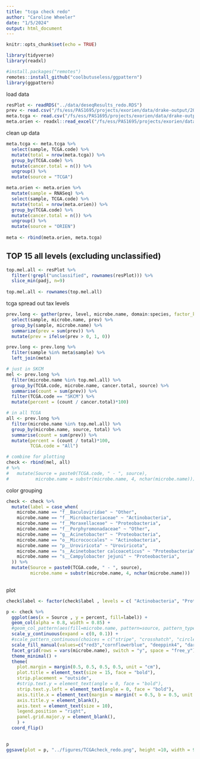 ```yaml
---
title: "tcga check redo"
author: "Caroline Wheeler"
date: "1/5/2024"
output: html_document
---
```


```r
knitr::opts_chunk$set(echo = TRUE)

library(tidyverse)
library(readxl)

#install.packages("remotes")
remotes::install_github("coolbutuseless/ggpattern")
library(ggpattern)
```

load data
```r
resPlot <- readRDS("../data/deseqResults_redo.RDS")
prev <- read.csv("/fs/ess/PAS1695/projects/exorien/data/drake-output/2022-03-16/combined_prevalence.csv")
meta.tcga <- read.csv("/fs/ess/PAS1695/projects/exorien/data/drake-output/2022-03-16/2022-03-16_TCGA_meta.csv")
meta.orien <- readxl::read_excel("/fs/ess/PAS1695/projects/exorien/data/clinical/20PRJ060OSU_20210707_ClinicalMolLinkage_V4_as-in-drake.xlsx")
```

clean up data 
```r
meta.tcga <- meta.tcga %>%
  select(sample, TCGA.code) %>%
  mutate(total = nrow(meta.tcga)) %>%
  group_by(TCGA.code) %>%
  mutate(cancer.total = n()) %>%
  ungroup() %>%
  mutate(source = "TCGA")

meta.orien <- meta.orien %>%
  mutate(sample = RNASeq) %>%
  select(sample, TCGA.code) %>%
  mutate(total = nrow(meta.orien)) %>%
  group_by(TCGA.code) %>%
  mutate(cancer.total = n()) %>%
  ungroup() %>%
  mutate(source = "ORIEN")
  
meta <- rbind(meta.orien, meta.tcga)
```

<!-- ## TOP 15 SPECIES LEVEL microbes in exorien-melio -->
<!-- ```{r} -->
<!-- top.mel <- resPlot %>% -->
<!--   #filter(level == "species" & !is.na(delabel)) %>% -->
<!--   slice_min(padj, n=15) -->

<!-- top.mel <- rownames(top.mel) -->
<!-- ``` -->

<!-- # just in SKCM -->
<!-- ```{r} -->
<!-- tcga.cancer <- tcga %>% -->
<!--   filter(species %in% top.mel) %>% -->
<!--   group_by(TCGA.code, species, cancer.total) %>% -->
<!--   summarise(count = sum(prev)) %>% -->
<!--   filter(TCGA.code == "SKCM") %>% -->
<!--   mutate(percent = (count / cancer.total)*100) -->
<!-- ``` -->

<!-- # in all TCGA -->
<!-- ```{r} -->
<!-- tcga.all <- tcga %>% -->
<!--   filter(species %in% top.mel) %>% -->
<!--   group_by(species) %>% -->
<!--   summarise(count = sum(prev)) %>% -->
<!--   mutate(percent = (count / 2720)*100) -->
<!-- ``` -->

## TOP 15 all levels (excluding unclassified)
```r
top.mel.all <- resPlot %>%
  filter(!grepl("unclassified", rownames(resPlot))) %>%
  slice_min(padj, n=9)
  
top.mel.all <- rownames(top.mel.all)
```

tcga spread out tax levels 
```r
prev.long <- gather(prev, level, microbe.name, domain:species, factor_key=TRUE) %>%
  select(sample, microbe.name, prev) %>%
  group_by(sample, microbe.name) %>%
  summarize(prev = sum(prev)) %>%
  mutate(prev = ifelse(prev > 0, 1, 0))

prev.long <- prev.long %>%
  filter(sample %in% meta$sample) %>%
  left_join(meta)
```

```r
# just in SKCM
mel <- prev.long %>%
  filter(microbe.name %in% top.mel.all) %>%
  group_by(TCGA.code, microbe.name, cancer.total, source) %>%
  summarise(count = sum(prev)) %>%
  filter(TCGA.code == "SKCM") %>%
  mutate(percent = (count / cancer.total)*100)

# in all TCGA
all <- prev.long %>%
  filter(microbe.name %in% top.mel.all) %>%
  group_by(microbe.name, source, total) %>%
  summarise(count = sum(prev)) %>%
  mutate(percent = (count / total)*100,
         TCGA.code = "All") 

# combine for plotting
check <- rbind(mel, all)
# %>%
#   mutate(Source = paste0(TCGA.code, " - ", source),
#          microbe.name = substr(microbe.name, 4, nchar(microbe.name)))
```
color grouping
```r
check <- check %>%
  mutate(label = case_when(
    microbe.name == "f__Baculoviridae" ~ "Other",
    microbe.name == "f__Microbacteriaceae" ~ "Actinobacteria",
    microbe.name == "f__Moraxellaceae" ~ "Proteobacteria",
    microbe.name == "f__Porphyromonadaceae" ~ "Other",
    microbe.name == "g__Acinetobacter" ~ "Proteobacteria",
    microbe.name == "o__Micrococcales" ~ "Actinobacteria",
    microbe.name == "p__Uroviricota" ~ "Uroviricota",
    microbe.name == "s__Acinetobacter calcoaceticus" ~ "Proteobacteria",
    microbe.name == "s__Campylobacter jejuni" ~ "Proteobacteria",
  )) %>%
  mutate(Source = paste0(TCGA.code, " - ", source),
         microbe.name = substr(microbe.name, 4, nchar(microbe.name)))
  
```

plot
```r
check$label <- factor(check$label , levels = c( "Actinobacteria", "Proteobacteria", "Uroviricota", "Other"))

p <- check %>%
  ggplot(aes(x = Source , y = percent, fill=label)) +
  geom_col(alpha = 0.8, width = 0.85) +
  #geom_col_pattern(aes(fill=microbe.name, pattern=source, pattern_type=source),colour='black') +
  scale_y_continuous(expand = c(0, 0.1)) +
  #scale_pattern_continuous(choices = c("stripe", "crosshatch", "circle")) +
  scale_fill_manual(values=c("red3","cornflowerblue", "deeppink4", "darkslateblue")) +
  facet_grid(rows = vars(microbe.name), switch = "y", space = "free_y")  +
  theme_minimal() +
  theme(
    plot.margin = margin(0.5, 0.5, 0.5, 0.5, unit = "cm"),
    plot.title = element_text(size = 15, face = "bold"),
    strip.placement = "outside",
    #strip.text.y = element_text(angle = 0, face = "bold"),
    strip.text.y.left = element_text(angle = 0, face = "bold"),
    axis.title.x = element_text(margin = margin(t = 0.5, b = 0.5, unit = "cm")),
    axis.title.y = element_blank(),
    axis.text = element_text(size = 10),
    legend.position = "right",
    panel.grid.major.y = element_blank(),
    ) +
  coord_flip() 
  

p 
ggsave(plot = p, "../figures/TCGAcheck_redo.png", height =10, width = 9, device = "png")
```



